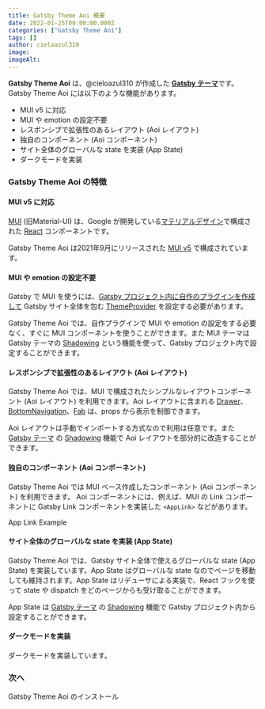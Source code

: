 ```yaml
---
title: Gatsby Theme Aoi 概要
date: 2022-01-25T00:00:00.000Z
categories: ["Gatsby Theme Aoi"]
tags: []
author: cieloazul310
image: 
imageAlt: 
---
```



**Gatsby Theme Aoi** は、@cieloazul310 が作成した [**Gatsby テーマ**][Gatsby テーマ]です。Gatsby Theme Aoi には以下のような機能があります。

- MUI v5 に対応
- MUI や emotion の設定不要
- レスポンシブで拡張性のあるレイアウト (Aoi レイアウト)
- 独自のコンポーネント (Aoi コンポーネント)
- サイト全体のグローバルな state を実装 (App State)
- ダークモードを実装

### Gatsby Theme Aoi の特徴

#### MUI v5 に対応

[MUI] (旧Material-UI) は、Google が開発している[マテリアルデザイン](https://material.io/design)で構成された [React](https://reactjs.org/) コンポーネントです。

Gatsby Theme Aoi は2021年9月にリリースされた [MUI v5](https://mui.com/blog/mui-core-v5/) で構成されています。

#### MUI や emotion の設定不要

Gatsby で MUI を使うには、[Gatsby プロジェクト内に自作のプラグインを作成して](https://github.com/mui/material-ui/tree/master/examples/gatsby) Gatsby サイト全体を包む [ThemeProvider](https://mui.com/customization/theming/) を設定する必要があります。

Gatsby Theme Aoi では、自作プラグインで MUI や emotion の設定をする必要なく、すぐに MUI コンポーネントを使うことができます。また MUI テーマは Gatsby テーマの [Shadowing] という機能を使って、Gatsby プロジェクト内で設定することができます。

#### レスポンシブで拡張性のあるレイアウト (Aoi レイアウト)

Gatsby Theme Aoi では、MUI で構成されたシンプルなレイアウトコンポーネント (Aoi レイアウト) を利用できます。Aoi レイアウトに含まれる [Drawer](https://mui.com/components/drawers/)、[BottomNavigation](https://mui.com/components/bottom-navigation/)、[Fab](https://mui.com/components/floating-action-button/) は、props から表示を制御できます。

Aoi レイアウトは手動でインポートする方式なので利用は任意です。また [Gatsby テーマ] の [Shadowing] 機能で Aoi レイアウトを部分的に改造することができます。

#### 独自のコンポーネント (Aoi コンポーネント)

Gatsby Theme Aoi では MUI ベース作成したコンポーネント (Aoi コンポーネント) を利用できます。
Aoi コンポーネントには、例えば、MUI の Link コンポーネントに Gatsby Link コンポーネントを実装した `<AppLink>` などがあります。

<AppLink to="/posts">App Link Example</AppLink>

#### サイト全体のグローバルな state を実装 (App State)

Gatsby Theme Aoi では、Gatsby サイト全体で使えるグローバルな state (App State) を実装しています。App State はグローバルな state なのでページを移動しても維持されます。App State はリデューサによる実装で、React フックを使って state や dispatch をどのページからも受け取ることができます。

App State は [Gatsby テーマ] の [Shadowing] 機能で Gatsby プロジェクト内から設定することができます。

#### ダークモードを実装

ダークモードを実装しています。

### 次へ

<PanelLink to="/posts/2022/01/gatsby-theme-aoi-getting-started">
  Gatsby Theme Aoi のインストール
</PanelLink>

[Gatsby]: https://gatsbyjs.com/ "Gatsby"
[MUI]: https://mui.org/ "MUI"
[TypeScript]: https://typescriptlang.org/ "TypeScript"

[Gatsby テーマ]: https://gatsbyjs.com/docs/themes/ "Themes"
[Gatsby スターター]: https://www.gatsbyjs.com/docs/starters/ "Gatsby Starters"
[Shadowing]: https://www.gatsbyjs.com/docs/how-to/plugins-and-themes/shadowing/ "Shadowing in Gatsby Themes"
[Gatsby Link]: https://www.gatsbyjs.com/docs/reference/built-in-components/gatsby-link/ "Gatsby Link API"
